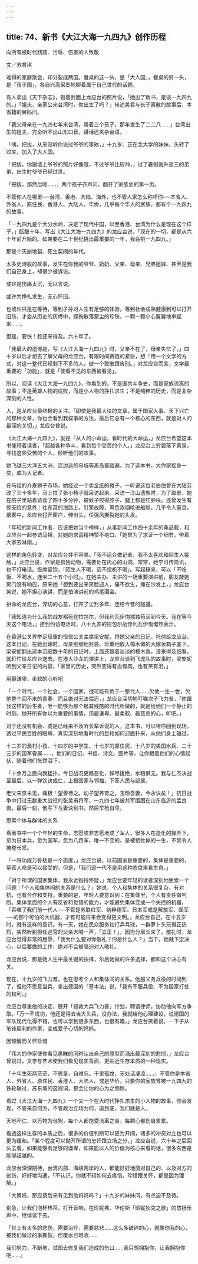 ```yaml
---
---
---
```

title: 74、新书《大江大海一九四九》创作历程
---




向所有被时代践踏、污辱、伤害的人致敬

文／苏育琪

难得的家庭聚会，却分裂成两国。餐桌的这一头，是「大人国」，餐桌的另一头，是「孩子国」，各自兴高采烈地聊着属于自己世代的话题。

有人拿出《天下杂志》，指着封面上龙应台的照片说，「她出了新书，是谈一九四九的。」「姐夫，亲家公来台湾时，你出生了吗？」转述美君与长子离散的故事后，本省籍的舅妈问。

「我父母亲在一九四七年来台湾，带着三个孩子，那年发生了二二八……」台湾出生的姐夫，完全听不出山东口音，讲话还夹杂台语。

「咦，把拔，从来没听你说过爷爷的事欸，」十九岁、正在念大学的妹妹，头转了过来，加入了大人国。

「把拔，你跟墙上爷爷的照片好像哦，不过爷爷比较帅，」过了暑假就升高三的弟弟，出生时爷爷已经过世。

「把拔，那然后呢……」两个孩子齐声问，翻开了家族史的第一页。





不管你人在哪里──台湾、香港、大陆、海外，也不管人家怎么称呼你──本省人、外省人、原住民、香港人、大陆人、华侨，几乎每个华人的家族，都有个一九四九的故事。

「一九四九是个大分水岭，决定了现代中国，以至香港、台湾为什么是现在这个样子，」酝酿十年、写出《大江大海一九四九》的龙应台说，「现在的一切，都是从六十年前开始的。如果要在二十世纪挑出最重要的一年，我会挑一九四九。」

那是个天崩地裂、死生契阔的年代。

太多史诗般的故事，发生在你我的爷爷、奶奶、父亲、母亲、兄弟姐妹、甚至是我们自己身上，却很少被诉说。

或许是伤痛太沉，无以言说。

或许为挣扎求生，无心怀旧。

也或许只是在等待，等到子孙对人生有足够的体验，等到社会成熟健康到可以打开旧伤，才会从历史的灰烬中，探掏散落蒙尘的珍珠，一颗一颗小心翼翼地串起来……。

但是，要快！趁还来得及。六十年了。

「我最大的遗憾是，写《大江大海一九四九》时，父亲不在了，母亲失忆了，」四十岁以后才想去了解父母的龙应台，有跟时间赛跑的紧张，想「用一个文学的方式，对这一整代已经剩下不多的人，做一个致敬跟告别。」对龙应台而言，文学最重要的「功能」，就是「使看不见的东西被看见」。

所以，阅读《大江大海一九四九》，你看到的，不是国共斗争史，而是家族流离的故事；不是英雄人物的成败，而是小人物的挣扎求生；不是纯粹的历史，而是复杂深刻的人性。

人，是龙应台最终极的关注。「即使是我最大块的文章，属于国家大事、天下兴亡的那种文章，你也会看到我叙事的方法，最后它总有一个核心的东西，就是对人的最深的关切，」龙应台曾说。

《大江大海一九四九》，就是「从人的小命运，看时代的大命运，」龙应台希望这本书能带着读者，「超越各种争斗，看到每个受苦的个人。」龙应台上穷碧落下黄泉，寻找这些受苦的个人，倾听他们的故事。

她飞越三大洋五大洲，连边远的乌坵等离岛都踏遍。为了这本书，大作家摇身一变，成为大记者。

在马祖的介寿狮子市场，她经过一个卖金纸的摊子，一听说这位老伯伯曾在大陆劳改了三十多年，马上拉了张小椅子就采访起来。采访一江山遗族时，为了取景，她在院子里站着访谈了四十多分钟，被蚊子咬得脖子、腿上都是红肿块。还曾发生有惊无险的意外：往东莒的海路上，引擎故障，黑色浓烟呛进船舱，几乎令人窒息。烟雾中，龙应台打开窗户，伸出头，任强风撕裂她的头发。

「年轻的新闻工作者，应该把她当个榜样，」从事新闻工作四十余年的桑品载，和龙应台一起参访马祖，对她的求真精神赞不绝口，「她曾为了求证一个细节，带着大家去淋雨。」

这样的角色转变，对龙应台并不容易。「我不适合做记者，我不太喜欢和陌生人接触，」龙应台说，作家是孤独动物，需要处在内心的山洞。常常，她宁可传简讯，也不打电话。饭席宴饮，「陌生人不喝，话不投机不喝」。写起稿来，可以「不吃饭、不喝水，连坐二十五个小时」。在她主办、主讲的一场重要演讲前，朋友敲她房门没有响应，原来她「想到要出来笑脸迎人，痛不欲生，瘫在沙发上，」龙应台笑说，她不担心演讲，而是怕演讲前的鸡尾酒会。

拚命的龙应台，深切的心意，打开了尘封多年、连结今昔的隧道。

「我知道为什么我的战友都死在拉包尔，但我利瓦伊恂独独苟活到今天。我在等今天这个电话，」接到约访电话时，八十九岁的拉包尔战俘利瓦伊恂慨然表示。

在香港公关界举足轻重的恒信公关主席梁安妮，将她父亲的日记，托付给龙应台。这本日记，在她出嫁时，母亲细细地封装、珍重地放入樟木做的大嫁妆箱子底下。梁安妮翻出这本沉寂数十年的日记时，上面还飘着淡淡的樟木香。没来得及细看，就赶忙给龙应台送去。在港大沙龙的演讲上，龙应台谈到飞虎队的故事时，梁安妮听到父亲日记的内容，「家里的历史，突然变得有血有肉，也有笑有泪。」

用最谦卑、柔软的心听吧

「一个时代，一个社会，一个国家，很可能有负于一整代人……欠他一生一世，欠他整个回不来的青春，而且绝对无法偿还，」龙应台深切地叮嘱次子飞力普，「你跟我这样的后生者，唯一能够为那个极其残酷的时代所做的，就是给他们一个静止的时刻，抛开所有你以为重要的事情，用最谦卑、最柔软、最慈悲的心，听吧。」

对于还没有机会、或是已经来不及听长辈诉说的人，这本书，可以带你回到现场，透过平民百姓的眼睛，真实深刻地看时代的巨轮如何迎面扑来，从他们身上辗过。

十二岁的渔村小孩、十四岁的中学生、十七岁的原住民、十八岁的美国水兵、二十三岁的国军眷属……，他们的日记、书信、诗文、图片等，让你跟着他们的心情起伏，随着他们怅然泪下。

「十余万之匪向我猛扑，今日战况更趋恶化，弹尽援绝，水粮俱无。我与仁杰决战至最后，以一弹饮诀成仁，上报国家与领袖，下答人民与部属。

老父来京未见，痛极！望善待之。幼子望养育之。玉玲吾妻，今永诀矣！」抗日战争中打过无数重大战役的张灵甫将军，一九四七年被共军围困在山东临沂的孟良崮。最后一刻，他写下与妻诀别书，然后举枪自尽。

思索个体与群体的关系

看著书中一个个年轻的生命，志愿或非志愿地成了军人，很多人在造化的操弄下，忽为日本兵，忽为国军，忽为八路军，唯一不变的，是被牺牲掉的一生，不禁令人掩卷长叹。

「一将功成万骨枯是一个态度，」龙应台说，以前国家是重要的，集体是重要的，草菅人命是可以接受的，但是，「我们这一代不是用这种态度来看生命。」

「对于所谓的国家集体，我永远抱持怀疑，」龙应台要年轻的读者深刻地思索一个问题：「个人和集体间的关系是什么？」她说，个人和集体的关系很复杂，有对抗，也有合作和支持。重要的是，年轻人要意识到：在集体里，个人有责任做判断。集体里面的个人有反省和觉悟的能力，才能避免集体变成一个失控的机器， 「吞噬了我们前一代人──不管是苏联红军、纳粹德军、日本军或是解放军、国军──的那个可怕的大机器，才有可能将来会变得更文明。」龙应台自己，在十五岁时，就有这样的意识。有一天，她在民众服务社打乒乓球，一群萝卜头玩得正热烈，突然听到担任巡官的父亲大喝一声，「立正！」，因为分局长来了。敬礼时，龙应台觉得非常的屈辱，「我为什么要对你敬礼？你是什么人？」当下，她就下定决心，以后要做的工作，绝对不会被强迫对人敬礼。

龙应台说，那是她人生中最关键的抉择，尔后她做的许多选择，都和这个决心有关。

现在，十九岁的飞力普，也在思考个人和集体间的关系。他服义务兵役的时间到了，但他不愿意当兵，拿出德国的「基本法」说，「我有不服兵役、不为国家打仗的权利。」

龙应台尊重他的决定，展开「拯救大兵飞力普」计划，聘请律师，协助他向军方争取。「万一不成功，他还是得去当大头兵，没办法，我就给他心理建设，说德国的军队现代化得不错，也可以学到很多东西，也很有趣，」龙应台笑着说，一下子从笔锋犀利的作家，变成爱子心切的妈妈。

因理解而关怀珍惜

「伟大的作家使你看见愚昧的同时认出自己的原型而涌出最深刻的悲悯，」龙应台曾说过，文学与艺术使我们看见现实背面、更贴近生存本质的一种现实。

「十年生死两茫茫，不思量，自难忘。千里孤坟，无处话凄凉……」不管你是本省人、外省人、原住民、香港人、大陆人、或是华侨，只要你的家族曾被一九四九的铁轮辗过，苏东坡的这阙词，都会让你的心为之恻恻。

看过《大江大海一九四九》一个又一个在大时代挣扎求生的小人物的故事，你会发现，不管来自何方，不管政治立场为何，追到底，我们就是人。

天地不仁，以万物为刍狗，每个人都饱受流离之苦，每颗心都伤痕累累。

看透这样生存的本质之后，很多的价值判断可以更为开阔，诸多的冲突对立也可以更为缓和。「某个程度可以抛开所谓的忠奸跟立场之分，」龙应台说，六十年之后回头去看，如果能够有足够的谦卑，如果能以人的价值为核心来看的话，很多东西是能够超越的。

龙应台深深期待，台湾内部、海峡两岸的人，都能好好地面对自己的、以及对方的创伤，好好地沟通，「不认识，你就不知如何去疼惜。珍惜跟关怀，都是因为理解。」

「大舅妈，那应扬后来有见到他妈妈吗？」十九岁的妹妹问，有点迫不及待。

别急，让我们泡杯热茶，打开音响，在珍妮弗．华伦斯「班妮狄克之歌」的悠扬乐声中，继续读下去。

「世上有太多的悲伤，需要治疗，需要慈悲……这么多破碎的心，就像你我的心，被我们做过的事撕裂，但覆水已难收……

我们努力，不断地，试图去修复我们造成的伤口……我只想拥抱你，让我拥抱你吧……」